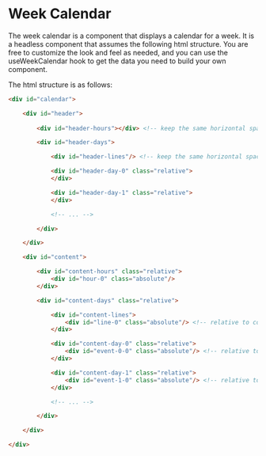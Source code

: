 # Week Calendar

The week calendar is a component that displays a calendar for a week. It is a
headless component that assumes the following html structure. You are free to 
customize the look and feel as needed, and you can use the useWeekCalendar hook
to get the data you need to build your own component.

The html structure is as follows:

```html
<div id="calendar">

    <div id="header">
        
        <div id="header-hours"></div> <!-- keep the same horizontal space as content-hours -->

        <div id="header-days">

            <div id="header-lines"/> <!-- keep the same horizontal space as content-lines -->

            <div id="header-day-0" class="relative">
            </div>

            <div id="header-day-1" class="relative">
            </div>

            <!-- ... -->

        </div>

    </div>

    <div id="content">

        <div id="content-hours" class="relative">
            <div id="hour-0" class="absolute"/>
        </div>

        <div id="content-days" class="relative">

            <div id="content-lines">
                <div id="line-0" class="absolute"/> <!-- relative to content-days -->
            </div>

            <div id="content-day-0" class="relative">
                <div id="event-0-0" class="absolute"/> <!-- relative to content-day-0 -->
            </div>

            <div id="content-day-1" class="relative">
                <div id="event-1-0" class="absolute"/> <!-- relative to content-day-1 -->
            </div>

            <!-- ... -->

        </div>

    </div>

</div>
```

